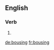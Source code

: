 
==English==

===Verb===
{{head|en}}

# {{present participle of|bouse}}

[[de:bousing]]
[[fr:bousing]]